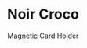 ---
id: item-10
type: bag
imgSrc: ../images/items/item10.png
specialOffers:
  - 3 FOR 2
  - NEW
title: Noir Croco
subtitle: Magnetic Card Holder
price: 29.99
---